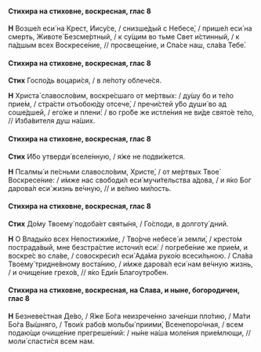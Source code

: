#### Стихира на стиховне, воскресная, глас 8

**Н** Возше́л еси́ на Крест, Иису́се, / снизше́дый с Небесе́, / прише́л еси́ на смерть, Животе́ Безсме́ртный, / к су́щим во тьме Свет и́стинный, / к па́дшым всех Воскресе́ние, // просвеще́ние, и Спа́се наш, сла́ва Тебе́.

#### Стихира на стиховне, воскресная, глас 8

**Стих** Госпо́дь воцари́ся, / в ле́поту облече́ся.

**Н** Христа́ славосло́вим, воскре́сшаго от ме́ртвых: / ду́шу бо и те́ло прие́м, / стра́сти отъобою́ду отсече́, / пречи́стей у́бо души́ во ад соше́дшей, / его́же и плени́: / во гро́бе же истле́ния не ви́де свято́е те́ло, // Изба́вителя душ на́ших.

#### Стихира на стиховне, воскресная, глас 8

**Стих** И́бо утверди́ вселе́нную, / я́же не подви́жется.

**Н** Псалмы́ и пе́сньми славосло́вим, Христе́, / от ме́ртвых Твое́ Воскресе́ние: / и́мже нас свободи́л еси́ мучи́тельства а́дова, / и я́ко Бог дарова́л еси́ жизнь ве́чную, // и ве́лию ми́лость.

#### Стихира на стиховне, воскресная, глас 8

**Стих** До́му Твоему́ подоба́ет святы́ня, / Го́споди, в долготу́ дний.

**Н** О Влады́ко всех Непостижи́ме, / Тво́рче небесе́ и земли́, / кресто́м пострада́вый, мне безстра́стие источи́л еси́: / погребе́ние же прие́м, и воскре́с во сла́ве, / совоскреси́л еси́ Ада́ма руко́ю всеси́льною. / Сла́ва Твоему́ тридне́вному воста́нию, / и́мже дарова́л еси́ нам ве́чную жизнь, / и очище́ние грехо́в, // я́ко Еди́н Благоутро́бен.

#### Стихира на стиховне, воскресная, на Слава, и ныне, богородичен, глас 8

**Н** Безневе́стная Де́во, / Я́же Бо́га неизрече́нно заче́нши пло́тию, / Ма́ти Бо́га Вы́шняго, / Твои́х рабо́в мольбы́ приими́, Всенепоро́чная, / всем подаю́щи очище́ние прегреше́ний: / ны́не на́ша моле́ния прие́млющи, // моли́ спасти́ся всем нам.
